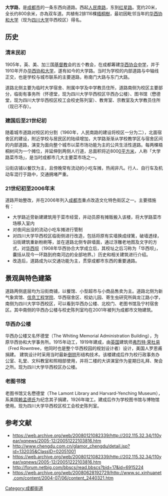 {{Infobox Chengdu Road
|中文路名 = 大学路
|英语路名 = Daxue Road
|图片 = File:chengdu daxue road.JPG
|图片说明 = 成都大学路街景
|所在地 = [[四川省|四川省]][[成都市|成都市]]
|总长度 = 800m
|限速 = 
|车道数 = 2
|起点 = 人民南路
|终点 = 红星路
|道路类型=
|道路走向=东西}}
'''大学路'''，是[[成都市|成都市]]的一条东西向道路。西起[[人民路_(成都)|人民南路]]，东到[[红星路|红星路]]。宽约20米，全长约800余米，亦為双车道。共植有2排116棵[[梧桐樹|梧桐樹]]，最初因毗邻当年的[[华西协和大学|华西协和大学]]（现为[[四川大学|四川大学]]华西校区）得名。
== 历史 ==
===清末民初===
1905年，英、美、加三国[[基督教|基督教]]会的五个教会，在成都筹建[[华西协合中学|华西协合中学]]，并于1910年开办[[华西协和大学|华西协和大学]]，遂有如今的大学路。当时为学校的内部道路与中轴线正交，也是学校与城市联系的主要道路，称南门大路与东门大路。

道路北侧主要为临时大学宿舍、附属中学及中学教员住所，道路南侧为校区主要部分，临街有事务所（怀德堂，现为四川大学华西校区华西办公楼）、图书馆（懋德堂，现为四川大学华西校区校工会校史陈列室）、教育室、宗教室及大学教员住所（现已不存）。

===建国后至21世纪初===
随着城市道路对校区的分割（1960年，人民南路的建设将校区一分为二），北面宿舍区的建设，附近学校与居民区的陆续增加，大学路渐渐从学校教学区与宿舍区间的内部道路，演变为面向整个城市以菜市场功能为主的公共生活性道路。每两棵梧桐树间为一个摊位，并延伸到两侧人行道，总面积将近800[[0平方米|0平方米]]，人称「大学路菜市场」，是当时成都市几大主要菜市场之一。

沿街店铺以餐饮为主，且傍晚常有流动的小吃车摊，热闹非凡。行人、自行车及机动车混行于路中，交通拥堵严重。

===21世纪初至2006年末===
道路开始整改，并在2006年列入[[成都市|成都市]]重点改造文化特色街区之一。主要措施有：
*大学路近旁新建建筑用于菜市经营，并动员原有摊贩搬入该楼，将大学路菜市场移入室内
*对夜间出没的流动小吃车摊进行管制
*对四川大学华西校区临街侧进行改造，包括将原有实墙换成绿篱，破墙透绿，沿街建筑重新粉刷等，並在道路北侧专辟墙面，通过浮雕老地图及文字的方式，对[[华西坝|华西坝]]（1908年华西协合大学成立后，其校址之后习称为「华西坝」，囊括从现今一环路到府南河边的全部地界。）历史和相关建筑进行介绍。
*改造后，道路成为以交通功能为主，贯穿成都市东西的重要通路。

== 景观與特色建築 ==

道路两侧底层均为沿街商铺，以餐馆、小型超市与小商品售卖为主。道路北侧为新气象宾馆、[[信息工程学院|信息工程学院]]、华西宿舍区、校幼儿园、寄生虫研究所與龙江路小学，南侧为四川大学华西校区，可以看到华西办公楼、北校门、老图书馆及宁村宿舍区。其中南侧的华西办公楼与校史陈列室均在2001年被列为成都市文物建筑。

=== 华西办公楼 ===
华西办公楼又名怀德堂（The Whiting Memorial Administration Building），为原华西协和大学事务所。1915年动工，1919年建成，由[[英国|英国]]建筑师[[弗烈特·荣杜易|弗烈特·荣杜易]]（Fred Rowntree，他同时也是整个华西校园的规划设计者）设计，美国人罗恩甫捐建。
建筑设计时采用当时最新[[倒拱|倒拱]]形结构技术。该楼建成后作为校行政事务办公室、礼堂、文科教室和照相部使用，并将二楼的大讲演室作为星期日礼拜、聚会之所。现为四川大学华西校区办公楼。

=== 老图书馆 ===
老图书馆又名懋德堂（The Lamont Library and Harvard-Yenching Museum），系美国[[赖孟德氏|赖孟德氏]]为纪念其子捐建，1926年竣工。建成后作为学校图书馆与博物馆使用。现为四川大学华西校区校工会校史陈列室。

==参考文献==
<references />
* https://web.archive.org/web/20080121082339/http://202.115.32.34/110year/xqnews/2005-12/20051222103816.htm
* http://www.chengdu.com.cn/glamor_chengdu/detail.jsp?id=132035&ClassID=02051001{{dead link|date=2017年12月 |bot=InternetArchiveBot |fix-attempted=yes }}
* https://web.archive.org/web/20080121082339/http://202.115.32.34/110year/xqnews/2005-12/20051222103816.htm
* http://forum.netbig.com/bbscs/read.bbscs?bid=17&id=6915224 {{Wayback|url=http://forum.netbig.com/bbscs/read.bbscs?bid=17&id=6915224 |date=20110714164252 }}
* https://web.archive.org/web/20080628192729/http://www.sc.xinhuanet.com/content/2004-07/06/content_2440321.htm
{{成都市主要道路}}
[[Category:成都街道|Category:成都街道]]
